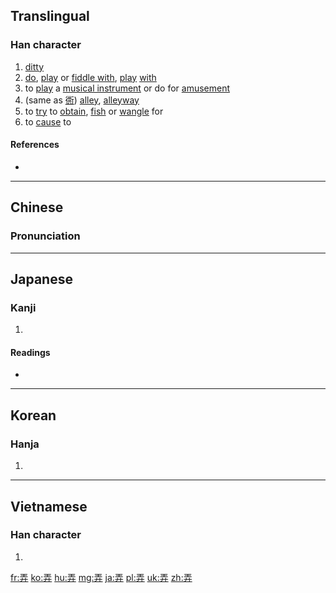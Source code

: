 ==Translingual==

===Han character===
{{Han char|rn=55|rad=廾|as=04|sn=7|four=1044<sub>1</sub>|canj=一土廿 (MGT)|ids=⿱[[王]][[廾]]}}

# [[ditty]]
# [[do]], [[play]] or [[fiddle with]], [[play]] [[with]]
# to [[play]] a [[musical instrument]] or do for [[amusement]]
# (same as [[衖]]) [[alley]], [[alleyway]]
# to [[try]] to [[obtain]], [[fish]] or [[wangle]] for
# to [[cause]] to

====References====
* {{Han ref|kx=0353.170|dkj=09596|dj=0669.010|hdz=10515.010|uh=5F04|ud=24324|bh=A7CB|bd=42955}}

----

==Chinese==
{{zh-hanzi-box|[[弄]]}}

===Pronunciation===
{{zh-pron
|m=nòng
|c=lung6,nung6
|mc=y
|oc=y
|ma=Zh-nòng.ogg
|cat=n,v
}}

----

==Japanese==

===Kanji===
{{ja-kanji|grade=c|rs=廾04}}

# {{defn|lang=ja|sort=廾04}}

====Readings====
* {{ja-readings|on=[[ろう]] (rō)|kun=[[もてあそぶ]] (moteasobu), [[たわむれる]] (tawamureru), [[いじる]] (ijiru), [[いじくる]] (ijikuru), [[いらう]] (irau), [[いろう]] (irou), [[まさぐる]] (masaguru)}}

----

==Korean==

===Hanja===
{{ko-hanja|hangeul=[[롱]], [[농]]|eumhun=|rv=rong, nong|mr=rong, nong|y=long, nong}}

# {{defn|lang=ko|sort=廾04}}

----

==Vietnamese==

===Han character===
{{vi-hantu|[[lộng]], [[lóng]], [[lồng]], [[luồng]], [[lòng]], [[lụng]], [[trổng]]|rs=廾04}}

# {{defn|lang=vi|sort=廾04}}

[[fr:弄]]
[[ko:弄]]
[[hu:弄]]
[[mg:弄]]
[[ja:弄]]
[[pl:弄]]
[[uk:弄]]
[[zh:弄]]